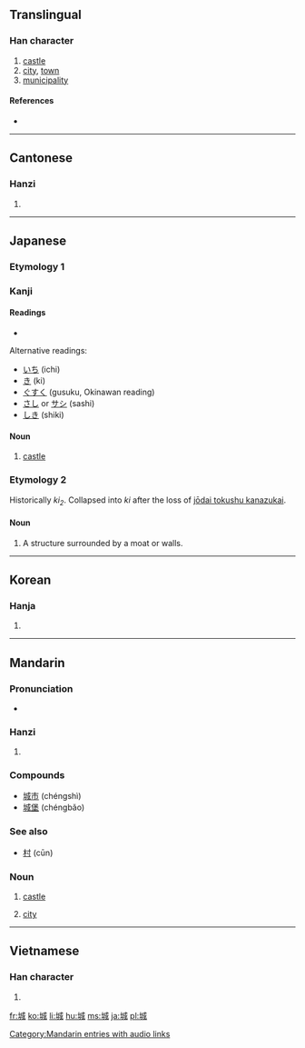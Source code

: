 ==Translingual==

===Han character===
{{Han char|rn=32|rad=土|as=06|sn=9|four=4315<sub>0</sub>|canj=土戈竹尸 (GIHS)}}

# [[castle]]
# [[city]], [[town]]
# [[municipality]]

====References====
* {{Han ref|kx=0229.320|dkj=05086|dj=0465.220|hdz=10438.070|uh=57CE|ud=22478|bh=ABB0|bd=43952}}

----

==Cantonese==

===Hanzi===
{{yue-hanzi|jyut=|y=[[sing4]]}}

# {{defn|Cantonese}}

----

==Japanese==

===Etymology 1===

===Kanji===
{{ja-kanji|grade=6|rs=土06}}

====Readings====
* {{ja-readings|on=[[じょう]] (jō)|kun=[[しろ]] (shiro)}}

Alternative readings:
* [[いち]] (ichi)
* [[き]] (ki)
* [[ぐすく]] (gusuku, Okinawan reading)
* [[さし]] or [[サシ]] (sashi)
* [[しき]] (shiki)

====Noun====
{{ja-noun|k|hira=しろ|rom=shiro}}

# [[castle]]

===Etymology 2===
Historically ''ki<sub>2</sub>''. Collapsed into ''ki'' after the loss of [[w:Jōdai Tokushu Kanazukai|jōdai tokushu kanazukai]].

====Noun====
{{ja-noun|k|hira=き|rom=ki}}

# A structure surrounded by a moat or walls.

----

==Korean==

===Hanja===
{{ko-hanja|hangeul=성|rv=seong|mr=sŏng}}

# {{defn|Korean}}

----

==Mandarin==

===Pronunciation===
*{{audio|zh-chéng.ogg|audio}}

===Hanzi===
{{cmn-hanzi|pin=[[chéng]] ([[cheng2]])|wg=[[ch'eng2|ch'eng<sup>2</sup>]]}}

# {{defn|Mandarin}}

===Compounds===
* [[城市]] (chéngshì)
* [[城堡]] (chéngbǎo)

===See also===
* [[村]] (cūn)

===Noun===
{{cmn-noun|ts|pin=chéng|pint=cheng2|rs=土06}}

# {{archaic|lang=cmn}} [[castle]]
# [[city]]

[[Category:Mandarin entries with audio links]]
----

==Vietnamese==

===Han character===
{{vi-hantu|thành}}

# {{defn|Vietnamese}}

[[fr:城]]
[[ko:城]]
[[li:城]]
[[hu:城]]
[[ms:城]]
[[ja:城]]
[[pl:城]]
